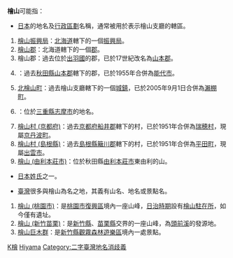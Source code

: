 '''檜山'''可能指：

* [[日本|日本]]的地名及[[行政區劃|行政區劃]]名稱，通常被用於表示檜山支廳的轄區。
# [[檜山振興局|檜山振興局]]：[[北海道|北海道]]轄下的一個[[支廳|振興局]]。
# [[檜山郡|檜山郡]]：北海道轄下的一個[[郡|郡]]。
# 檜山郡：過去位於[[出羽國|出羽國]]的郡，已於17世紀改名為[[山本郡|山本郡]]。
# {{Tsl|ja|檜山町}}：過去[[秋田縣|秋田縣]][[山本郡|山本郡]]轄下的郡，已於1955年合併為[[能代市|能代市]]。
# [[北檜山町|北檜山町]]：過去檜山支廳轄下的一個[[城鎮|城鎮]]，已於2005年9月1日合併為[[瀨棚町|瀨棚町]]。
# {{tsl|ja|磯部町檜山}}：位於[[三重縣|三重縣]][[志摩市|志摩市]]的地名。
# [[檜山村_(京都府)|檜山村 (京都府)]]：過去[[京都府|京都府]][[船井郡|船井郡]]轄下的村，已於1951年合併為[[瑞穂村_(京都府)|瑞穂村]]，現屬[[京丹波町|京丹波町]]。
# [[檜山村_(島根縣)|檜山村 (島根縣)]]：過去[[島根縣|島根縣]][[簸川郡|簸川郡]]轄下的村，已於1951年合併為[[平田町_(島根縣)|平田町]]，現屬[[出雲市|出雲市]]。
# [[檜山_(由利本莊市)|檜山 (由利本莊市)]]：位於秋田縣[[由利本莊市|由利本莊市]]東由利的山。

* [[日本姓氏|日本姓氏]]之一。

* [[臺灣|臺灣]]很多與檜山為名之地，其義有山名、地名或景點名。
# [[檜山_(桃園市)|檜山 (桃園市)]]：是[[桃園市|桃園市]][[復興區_(桃園市)|復興區]]境內一座山峰，[[台灣日治時期|日治時期]]設有[[檜山駐在所|檜山駐在所]]，如今僅有遺址。
# [[檜山_(新竹苗栗)|檜山 (新竹苗栗)]]：是[[新竹縣|新竹縣]]、[[苗栗縣|苗栗縣]]交界的一座山峰，為[[頭前溪|頭前溪]]的發源地。
# [[檜山巨木群|檜山巨木群]]：是[[新竹縣|新竹縣]][[觀霧森林遊樂區|觀霧森林遊樂區]]境內一處景點。

{{消歧义|K|Cat=二字地名消歧义}}

[[Category:二字日本地名消歧義|K檜]]
[[Category:北海道地理|Hiyama]]
[[Category:二字臺灣地名消歧義|Category:二字臺灣地名消歧義]]